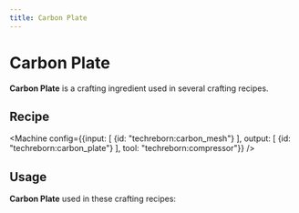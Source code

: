 ```yaml
---
title: Carbon Plate
---
```


<ItemImage file="carbon_plate" alt="Carbon Plate" size="200" />

# Carbon Plate

**Carbon Plate** is a crafting ingredient used in several crafting recipes.

## Recipe

<Machine config={{input: [
	{id: "techreborn:carbon_mesh"}
], output: [
	{id: "techreborn:carbon_plate"}
], tool: "techreborn:compressor"}} />

## Usage

**Carbon Plate** used in these crafting recipes:

<CraftingTable recipe="input air techreborn:carbon_plate air input techreborn:advanced_alloy_plate techreborn:basic_machine_frame techreborn:advanced_alloy_plate input air techreborn:carbon_plate air output techreborn:advanced_machine_frame"/>

<CraftingTable recipe="input techreborn:diamond_plate techreborn:carbon_plate air input techreborn:diamond_plate techreborn:carbon_plate air input techreborn:small_pile_of_glowstone_dust techreborn:lapotron_crystal techreborn:small_pile_of_glowstone_dust output techreborn:nanosaber"/>